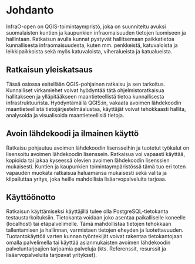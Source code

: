 # Johdanto

InfraO-open on QGIS-toimintaympristö, joka on suunniteltu avuksi suomalaisten kuntien ja kaupunkien infraomaisuuden tietojen luomiseen ja hallintaan. Ratkaisun avulla kunnat pystyvät hallitsemaan paikkatietoa kunnallisesta infraomaisuudesta, kuten mm. penkkeistä, katuvaloista ja leikkipaikkoista sekä myös katuvaloista, viheralueista ja katualueista.

## Ratkaisun yleiskatsaus

Tässä osiossa esitellään QGIS-pohjainen ratkaisu ja sen tarkoitus. Kunnalliset virkamiehet voivat hyödyntää tätä ohjelmistoratkaisua hallitakseen ja ylläpitääkseen maantieteellistä tietoa kunnallisesta infrastruktuurista. Hyödyntämällä QGIS:in, vakaata avoimen lähdekoodin maantieteellistä tietojärjestelmäalustaa, käyttäjät voivat tehokkaasti hallita, analysoida ja visualisoida maantieteellisiä tietoja.

## Avoin lähdekoodi ja ilmainen käyttö

Ratkaisu pohjautuu avoimen lähdekoodin lisensseihin ja tuotetut työkalut on lisensoitu avoimen lähdekoodin lisenssein. Ratkaisua voi vapaasti käyttää, kopioida tai jakaa kyseessä olevien avoimen lähdekoodin lisenssien mukaisesti. Kuntien ja kaupunkien toimintaympäristössä tämä tuo eri toten vapauden muokata ratkaisua haluamansa mukaisesti sekä valita ja kilpailuttaa yritys, joka heille mahdollisia lisäarvopalveluita tarjoaa.

## Käyttöönotto

Ratkaisun käyttämiseksi käyttäjillä tulee olla PostgreSQL-tietokanta testaustarkoituksiin. Tietokanta voidaan joko asentaa paikalliselle koneelle (localhost) tai etäpalvelimelle. Tämä mahdollistaa tietojen tehokkaan tallentamisen ja hallinnan, varmistaen tietojen eheyden ja luotettavuuden. Tuotantokäyttöä varten kunnan työntekijät voivat rakentaa tietokantojaan omalla palvelimella tai käyttää asianmukaisten avoimen lähdekoodin palveluntarjoajien tarjoamia palveluja (kts. Referenssit, resurssit ja lisäarvopalveluita tarjoavat yritykset).
